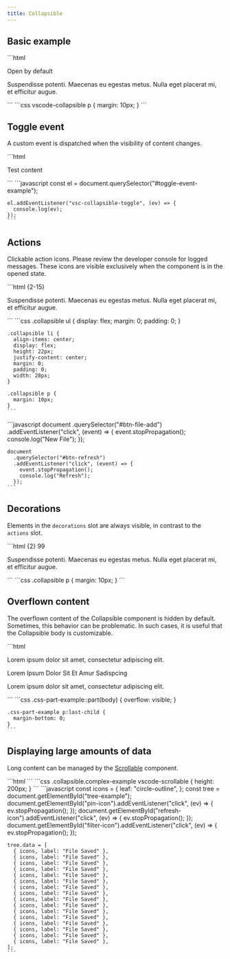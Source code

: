 ```yaml
---
title: Collapsible
---
```




<Imports />
<PageSwitcher />

## Basic example

<Demo>
  <BasicExample />
  <Fragment slot="html">
    ```html
    <vscode-collapsible title="Basic example" open>
      <p>Open by default</p>
    </vscode-collapsible>
    <vscode-collapsible title="Basic example">
      <p>Suspendisse potenti. Maecenas eu egestas metus. Nulla eget placerat mi, et efficitur augue.</p>
    </vscode-collapsible>
    ```
  </Fragment>
  <Fragment slot="css">
    ```css
    vscode-collapsible p {
      margin: 10px;
    }
    ```
  </Fragment>
</Demo>

## Toggle event

A custom event is dispatched when the visibility of content changes.

<Demo>
  <ToggleExample />
  <Fragment slot="html">
    ```html
    <vscode-collapsible title="Dispatch toggle event" id="toggle-event-example">
      <p>Test content</p>
    </vscode-collapsible>
    ```
  </Fragment>
  <Fragment slot="js">
    ```javascript
    const el = document.querySelector("#toggle-event-example");

    el.addEventListener("vsc-collapsible-toggle", (ev) => {
      console.log(ev);
    });
    ```
  </Fragment>
</Demo>

## Actions

Clickable action icons. Please review the developer console for logged messages. These icons are
visible exclusively when the component is in the opened state.

<Demo>
  <ActionsExample />
  <Fragment slot="html">
    ```html {2-15}
    <vscode-collapsible title="Actions example" class="collapsible" open>
      <vscode-icon
        name="file-add"
        action-icon
        aria-role="button"
        id="btn-file-add"
        title="New File"
        slot="actions"></vscode-icon>
      <vscode-icon
        name="refresh"
        action-icon
        aria-role="button"
        id="btn-refresh"
        title="Refresh"
        slot="actions"></vscode-icon>
      <p>
        Suspendisse potenti. Maecenas eu egestas metus. Nulla eget placerat mi, et
        efficitur augue.
      </p>
    </vscode-collapsible>
    ```
  </Fragment>
  <Fragment slot="css">
    ```css
    .collapsible ul {
      display: flex;
      margin: 0;
      padding: 0;
    }

    .collapsible li {
      align-items: center;
      display: flex;
      height: 22px;
      justify-content: center;
      margin: 0;
      padding: 0;
      width: 28px;
    }

    .collapsible p {
      margin: 10px;
    }
    ```

  </Fragment>
  <Fragment slot="js">
    ```javascript
    document
      .querySelector("#btn-file-add")
      .addEventListener("click", (event) => {
        event.stopPropagation();
        console.log("New File");
      });

    document
      .querySelector("#btn-refresh")
      .addEventListener("click", (event) => {
        event.stopPropagation();
        console.log("Refresh");
      });
    ```

  </Fragment>
</Demo>

## Decorations

Elements in the `decorations` slot are always visible, in contrast to the `actions` slot.

<Demo>
  <DecorationsExample />
  <Fragment slot="html">
    ```html {2}
    <vscode-collapsible title="Decorations example" class="collapsible">
      <vscode-badge variant="counter" slot="decorations">99</vscode-badge>
      <p>
        Suspendisse potenti. Maecenas eu egestas metus. Nulla eget placerat mi, et
        efficitur augue.
      </p>
    </vscode-collapsible>
    ```
  </Fragment>
  <Fragment slot="css">
    ```css
    .collapsible p {
      margin: 10px;
    }
    ```
  </Fragment>
</Demo>

## Overflown content

The overflown content of the Collapsible component is hidden by default. Sometimes, this behavior 
can be problematic. In such cases, it is useful that the Collapsible body is customizable.

<Demo>
  <CssBodyPartExample />
  <Fragment slot="html">
    ```html
    <vscode-collapsible title="Customized CSS part example" class="css-part-example" open>
      <p>Lorem ipsum dolor sit amet, consectetur adipiscing elit.</p>
      <vscode-single-select>
        <vscode-option>Lorem</vscode-option>
        <vscode-option>Ipsum</vscode-option>
        <vscode-option>Dolor</vscode-option>
        <vscode-option>Sit</vscode-option>
        <vscode-option>Et</vscode-option>
        <vscode-option>Amur</vscode-option>
        <vscode-option>Sadispcing</vscode-option>
      </vscode-single-select>
      <p>Lorem ipsum dolor sit amet, consectetur adipiscing elit.</p>
    </vscode-collapsible>
    ```
  </Fragment>
  <Fragment slot="css">
    ```css
    .css-part-example::part(body) {
      overflow: visible;
    }

    .css-part-example p:last-child {
      margin-bottom: 0;
    }
    ```
  </Fragment>
</Demo>

## Displaying large amounts of data

Long content can be managed by the [Scrollable](/components/scrollable) component.

<Demo>
  <ScrollableExample />
  <Fragment slot="html">
    ```html
    <vscode-collapsible
      title="Timeline"
      description="vscode-collapsible.ts"
      class="collapsible complex-example"
      open
    >
      <vscode-icon name="pin" action-icon slot="actions" id="pin-icon"
      ></vscode-icon>
      <vscode-icon name="refresh" action-icon slot="actions" id="refresh-icon"
      ></vscode-icon>
      <vscode-icon name="filter" action-icon slot="actions" id="filter-icon"
      ></vscode-icon>
      <vscode-scrollable>
        <vscode-tree id="tree-example"></vscode-tree>
      </vscode-scrollable>
    </vscode-collapsible>
    ```
  </Fragment>
  <Fragment slot="css">
    ```css
    .collapsible.complex-example vscode-scrollable {
      height: 200px;
    }
    ```
  </Fragment>
  <Fragment slot="js">
    ```javascript
    const icons = {
      leaf: "circle-outline",
    };
    const tree = document.getElementById("tree-example");
    document.getElementById("pin-icon").addEventListener("click", (ev) => {
      ev.stopPropagation();
    });
    document.getElementById("refresh-icon").addEventListener("click", (ev) => {
      ev.stopPropagation();
    });
    document.getElementById("filter-icon").addEventListener("click", (ev) => {
      ev.stopPropagation();
    });

    tree.data = [
      { icons, label: "File Saved" },
      { icons, label: "File Saved" },
      { icons, label: "File Saved" },
      { icons, label: "File Saved" },
      { icons, label: "File Saved" },
      { icons, label: "File Saved" },
      { icons, label: "File Saved" },
      { icons, label: "File Saved" },
      { icons, label: "File Saved" },
      { icons, label: "File Saved" },
      { icons, label: "File Saved" },
      { icons, label: "File Saved" },
      { icons, label: "File Saved" },
      { icons, label: "File Saved" },
      { icons, label: "File Saved" },
      { icons, label: "File Saved" },
    ];
    ```

  </Fragment>
</Demo>
